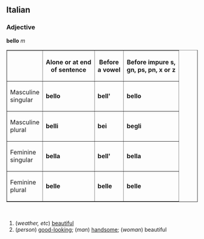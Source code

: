==Italian==
===Adjective===
'''bello''' ''m''

<table border="1" cellpadding="3" align=center>
<tr>
<th></th>
<th>Alone or at end<br>of sentence</th>
<th>Before<br>a vowel</th>
<th>Before impure s,<br>gn, ps, pn, x or z</th>
</tr>
<tr>
<td>Masculine<br>singular</td>
<td>'''bello'''</td>
<td>'''bell' '''</td> <!--do not delete the space after the apostrophe-->
<td>'''bello'''</td>
</tr>
<tr>
<td>Masculine<br>plural</td>
<td>'''belli'''</td>
<td>'''bei'''</td>
<td>'''begli'''</td>
</tr>
<tr>
<td>Feminine<br>singular</td>
<td>'''bella'''</td>
<td>'''bell' '''</td>
<td>'''bella'''</td>
</tr>
<tr>
<td>Feminine<br>plural</td>
<td>'''belle'''</td>
<td>'''belle'''</td>
<td>'''belle'''</td>
</tr>
</table>
<br>

#(''weather, etc'') [[beautiful]]
#(''person'') [[good-looking]]; (''man'') [[handsome]]; (''woman'') beautiful